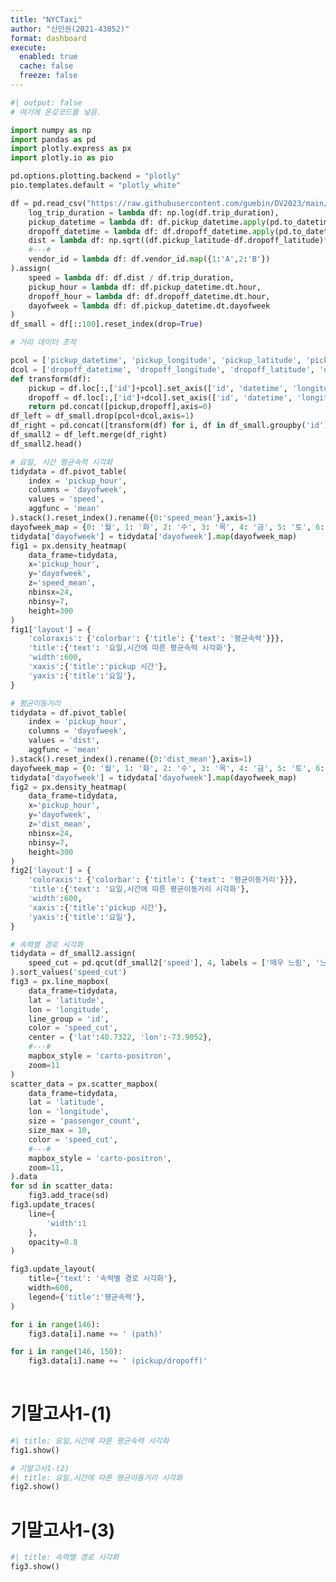 ```yaml
---
title: "NYCTaxi"
author: "신민권(2021-43052)"
format: dashboard
execute: 
  enabled: true
  cache: false
  freeze: false
---
```


```python
#| output: false
# 여기에 온갖코드를 넣음.

import numpy as np
import pandas as pd
import plotly.express as px
import plotly.io as pio

pd.options.plotting.backend = "plotly"
pio.templates.default = "plotly_white"

df = pd.read_csv("https://raw.githubusercontent.com/guebin/DV2023/main/posts/NYCTaxi.csv").assign(
    log_trip_duration = lambda df: np.log(df.trip_duration),
    pickup_datetime = lambda df: df.pickup_datetime.apply(pd.to_datetime),
    dropoff_datetime = lambda df: df.dropoff_datetime.apply(pd.to_datetime),
    dist = lambda df: np.sqrt((df.pickup_latitude-df.dropoff_latitude)**2 + (df.pickup_longitude-df.dropoff_longitude)**2),
    #---#
    vendor_id = lambda df: df.vendor_id.map({1:'A',2:'B'})
).assign(
    speed = lambda df: df.dist / df.trip_duration,
    pickup_hour = lambda df: df.pickup_datetime.dt.hour,
    dropoff_hour = lambda df: df.dropoff_datetime.dt.hour,
    dayofweek = lambda df: df.pickup_datetime.dt.dayofweek
)
df_small = df[::100].reset_index(drop=True)

# 거리 데이터 조작

pcol = ['pickup_datetime', 'pickup_longitude', 'pickup_latitude', 'pickup_hour']
dcol = ['dropoff_datetime', 'dropoff_longitude', 'dropoff_latitude', 'dropoff_hour']
def transform(df):
    pickup = df.loc[:,['id']+pcol].set_axis(['id', 'datetime', 'longitude', 'latitude', 'hour'],axis=1).assign(type = 'pickup')
    dropoff = df.loc[:,['id']+dcol].set_axis(['id', 'datetime', 'longitude', 'latitude', 'hour'],axis=1).assign(type = 'dropoff')
    return pd.concat([pickup,dropoff],axis=0)
df_left = df_small.drop(pcol+dcol,axis=1)
df_right = pd.concat([transform(df) for i, df in df_small.groupby('id')]).reset_index(drop=True)
df_small2 = df_left.merge(df_right)
df_small2.head()

# 요일, 시간 평균속력 시각화
tidydata = df.pivot_table(
    index = 'pickup_hour',
    columns = 'dayofweek',
    values = 'speed',
    aggfunc = 'mean'
).stack().reset_index().rename({0:'speed_mean'},axis=1)
dayofweek_map = {0: '월', 1: '화', 2: '수', 3: '목', 4: '금', 5: '토', 6: '일'}
tidydata['dayofweek'] = tidydata['dayofweek'].map(dayofweek_map)
fig1 = px.density_heatmap(
    data_frame=tidydata,
    x='pickup_hour',
    y='dayofweek',
    z='speed_mean',
    nbinsx=24,
    nbinsy=7,
    height=300
)
fig1['layout'] = {
    'coloraxis': {'colorbar': {'title': {'text': '평균속력'}}},
    'title':{'text': '요일,시간에 따른 평균속력 시각화'},
    'width':600,
    'xaxis':{'title':'pickup 시간'},
    'yaxis':{'title':'요일'}, 
}

# 평균이동거리
tidydata = df.pivot_table(
    index = 'pickup_hour',
    columns = 'dayofweek',
    values = 'dist',
    aggfunc = 'mean'
).stack().reset_index().rename({0:'dist_mean'},axis=1)
dayofweek_map = {0: '월', 1: '화', 2: '수', 3: '목', 4: '금', 5: '토', 6: '일'}
tidydata['dayofweek'] = tidydata['dayofweek'].map(dayofweek_map)
fig2 = px.density_heatmap(
    data_frame=tidydata,
    x='pickup_hour',
    y='dayofweek',
    z='dist_mean',
    nbinsx=24,
    nbinsy=7,
    height=300
)
fig2['layout'] = {
    'coloraxis': {'colorbar': {'title': {'text': '평균이동거리'}}},
    'title':{'text': '요일,시간에 따른 평균이동거리 시각화'},
    'width':600,
    'xaxis':{'title':'pickup 시간'},
    'yaxis':{'title':'요일'}, 
}

# 속력별 경로 시각화
tidydata = df_small2.assign(
    speed_cut = pd.qcut(df_small2['speed'], 4, labels = ['매우 느림', '느림', '빠름', '매우 빠름'])
).sort_values('speed_cut')
fig3 = px.line_mapbox(
    data_frame=tidydata,
    lat = 'latitude',
    lon = 'longitude',
    line_group = 'id',
    color = 'speed_cut',
    center = {'lat':40.7322, 'lon':-73.9052},
    #---#
    mapbox_style = 'carto-positron',
    zoom=11
)
scatter_data = px.scatter_mapbox(
    data_frame=tidydata,
    lat = 'latitude',
    lon = 'longitude',
    size = 'passenger_count',
    size_max = 10,
    color = 'speed_cut',
    #---#
    mapbox_style = 'carto-positron',
    zoom=11,  
).data 
for sd in scatter_data: 
    fig3.add_trace(sd)
fig3.update_traces(
    line={
        'width':1
    },
    opacity=0.8
)

fig3.update_layout(
    title={'text': '속력별 경로 시각화'},
    width=600,
    legend={'title':'평균속력'}, 
)

for i in range(146):
    fig3.data[i].name += ' (path)'

for i in range(146, 150):
    fig3.data[i].name += ' (pickup/dropoff)'
    

```

# 기말고사1-(1)
```python
#| title: 요일,시간에 따른 평균속력 시각화      
fig1.show()

# 기말고사1-(2)
#| title: 요일,시간에 따른 평균이동거리 시각화
fig2.show()
```

# 기말고사1-(3)
```python
#| title: 속력별 경로 시각화
fig3.show()
```